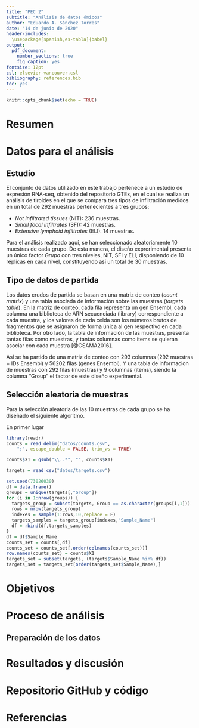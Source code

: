 ```yaml
---
title: "PEC 2"
subtitle: "Análisis de datos ómicos"
author: "Eduardo A. Sánchez Torres"
date: "14 de junio de 2020"
header-includes:
  \usepackage[spanish,es-tabla]{babel}
output: 
  pdf_document:
    number_sections: true
    fig_caption: yes
fontsize: 12pt
csl: elsevier-vancouver.csl
bibliography: references.bib
toc: yes
---
```


```r
knitr::opts_chunk$set(echo = TRUE)
```

\newpage

# Resumen

# Datos para el análisis

## Estudio

El conjunto de datos utilizado en este trabajo pertenece a un estudio de expresión RNA-seq, obtenido del repositorio GTEx, en el cual se realiza un análisis de tiroides en el que se compara tres tipos de infiltración medidos en un total de 292 muestras pertenecientes a tres grupos:

* *Not infiltrated tissues* (NIT): 236 muestras.
* *Small focal infiltrates* (SFI): 42 muestras.
* *Extensive lymphoid infiltrates* (ELI): 14 muestras.

Para el análisis realizado aquí, se han seleccionado aleatoriamente 10 muestras de cada grupo. De esta manera, el diseño exprerimental presenta un único factor *Grupo* con tres niveles, NIT, SFI y ELI, disponiendo de 10 réplicas en cada nivel, constituyendo así un total de 30 muestras.

## Tipo de datos de partida

Los datos crudos de partida se basan en una matriz de conteo (*count matrix*) y una tabla asociada de información sobre las muestras (*targets table*). En la matriz de conteo, cada fila representa un gen Ensembl, cada columna una biblioteca de ARN secuenciada (library) correspondiente a cada muestra, y los valores de cada celda son los números brutos de fragmentos que se asignaron de forma única al gen respectivo en cada biblioteca. Por otro lado, la tabla de información de las muestras, presenta tantas filas como muestras, y tantas columnas como items se quieran asociar con cada muestra [@CSAMA2016].

Así se ha partido de una matriz de conteo con 293 columnas (292 muestras + IDs Ensembl) y 56202 filas (genes Ensembl). Y una tabla de informacion de muestras con 292 filas (muestras) y 9 columnas (items), siendo la columna "Group" el factor de este diseño experimental.

## Selección aleatoria de muestras

Para la selección aleatoria de las 10 muestras de cada grupo se ha diseñado el siguiente algoritmo.

En primer lugar 

```r
library(readr)
counts = read_delim("datos/counts.csv", 
    ";", escape_double = FALSE, trim_ws = TRUE)
```

```r
counts$X1 = gsub("\\..*", "", counts$X1)
```


```r
targets = read_csv("datos/targets.csv")
```


```r
set.seed(73026030)
df = data.frame()
groups = unique(targets[,"Group"])
for (i in 1:nrow(groups)) {
  targets_group = subset(targets, Group == as.character(groups[i,1]))
  rows = nrow(targets_group)
  indexes = sample(1:rows,10,replace = F)
  targets_samples = targets_group[indexes,"Sample_Name"]
  df = rbind(df,targets_samples)
}
df = df$Sample_Name
counts_set = counts[,df]
counts_set = counts_set[,order(colnames(counts_set))]
row.names(counts_set) = counts$X1
targets_set = subset(targets, (targets$Sample_Name %in% df))
targets_set = targets_set[order(targets_set$Sample_Name),]
```

# Objetivos

# Proceso de análisis

## Preparación de los datos

<!-- ```{r echo=FALSE, message=FALSE, warning=FALSE, results='hide'} -->
<!-- library(DESeq2) -->
<!-- dds = DESeqDataSetFromMatrix(countData = counts_set, colData = targets_set, -->
<!--                              design = ~ Group) -->
<!-- ``` -->


<!-- ## Preprocesado de los datos -->

<!-- ### Filtraje -->

<!-- ```{r echo=FALSE, message=FALSE, warning=FALSE, results='hide'} -->
<!-- nrow(dds) -->
<!-- dds = dds[rowSums(counts(dds)) > 1,] -->
<!-- nrow(dds) -->
<!-- ``` -->

<!-- ### Análisis exploratorio y visualización -->

<!-- ```{r echo=FALSE, message=FALSE, warning=FALSE, results='hide'} -->
<!-- vsd = vst(dds, blind = FALSE) -->
<!-- ``` -->

<!-- ```{r echo=FALSE, message=FALSE, warning=FALSE, results='hide'} -->
<!-- assay_vsd = t(assay(vsd)) -->
<!-- rownames(assay_vsd) = vsd$Group -->
<!-- colnames(assay_vsd) = NULL -->
<!-- assay_vsd = assay_vsd[order(row.names(assay_vsd)),] -->
<!-- sampleDists = dist(assay_vsd) -->
<!-- library(pheatmap) -->
<!-- sampleDistMatrix = as.matrix(sampleDists) -->
<!-- pheatmap(sampleDistMatrix, -->
<!--          clustering_distance_rows = sampleDists, -->
<!--          clustering_distance_cols = sampleDists, -->
<!--          fontsize_row = 8, fontsize_col = 8, -->
<!--          cluster_rows = T, cluster_cols = T) -->
<!-- ``` -->

<!-- ```{r echo=FALSE, message=FALSE, warning=FALSE, results='hide'} -->
<!-- plotPCA(vsd, intgroup = "Group") -->
<!-- ``` -->

<!-- ```{r echo=FALSE, message=FALSE, warning=FALSE, results='hide'} -->
<!-- library(ggplot2) -->
<!-- mdsData <- data.frame(cmdscale(sampleDistMatrix)) -->
<!-- mds <- cbind(mdsData, as.data.frame(colData(vsd))) -->
<!-- ggplot(mds, aes(X1,X2,color=Group)) + geom_point(size=3) -->
<!-- ``` -->


<!-- ## Identificación de genes diferencialmente expresados -->

<!-- ```{r echo=FALSE, message=FALSE, warning=FALSE, results='hide'} -->
<!-- dds = DESeq(dds, parallel =TRUE) -->
<!-- ``` -->
<!-- ```{r echo=FALSE, message=FALSE, warning=FALSE, results='hide'} -->
<!-- res_SFI_NIT = results(dds, contrast = c("Group", "SFI", "NIT"), alpha = 0.05, -->
<!--                       lfcThreshold = log2(2)) -->
<!-- res_ELI_NIT = results(dds, contrast = c("Group", "ELI", "NIT"), alpha = 0.05, -->
<!--                       lfcThreshold = log2(2)) -->
<!-- res_ELI_SFI = results(dds, contrast = c("Group", "ELI", "SFI"), alpha = 0.05, -->
<!--                       lfcThreshold = log2(2)) -->
<!-- ``` -->

<!-- ```{r echo=FALSE, message=FALSE, warning=FALSE, results='hide'} -->
<!-- summary(res_SFI_NIT) -->
<!-- ``` -->

<!-- ```{r echo=FALSE, message=FALSE, warning=FALSE, results='hide'} -->
<!-- summary(res_ELI_NIT) -->
<!-- ``` -->

<!-- ```{r echo=FALSE, message=FALSE, warning=FALSE, results='hide'} -->
<!-- summary(res_ELI_SFI) -->
<!-- ``` -->

<!-- ```{r echo=FALSE, message=FALSE, warning=FALSE, results='hide'} -->
<!-- topGene_SFI_NIT = rownames(res_SFI_NIT)[which.min(res_SFI_NIT$padj)] -->
<!-- plotCounts(dds, topGene_SFI_NIT, "Group", col = "red3", pch = 16) -->

<!-- topGene_ELI_NIT = rownames(res_ELI_NIT)[which.min(res_ELI_NIT$padj)] -->
<!-- plotCounts(dds, topGene_ELI_NIT, "Group", col = "red3", pch = 16) -->

<!-- topGene_ELI_SFI = rownames(res_ELI_SFI)[which.min(res_ELI_SFI$padj)] -->
<!-- plotCounts(dds, topGene_ELI_SFI, "Group", col = "red3", pch = 16) -->
<!-- ``` -->
<!-- ```{r echo=FALSE, message=FALSE, warning=FALSE, results='hide'} -->
<!-- plotMA(res_SFI_NIT, ylim=c(-25,25), colSig = "red3",  -->
<!--        colLine = rgb(1,0,0,.5)) -->

<!-- plotMA(res_ELI_NIT, ylim=c(-25,25), colSig = "red3",  -->
<!--        colLine = rgb(1,0,0,.5)) -->

<!-- plotMA(res_ELI_SFI, ylim=c(-10,10), colSig = "red3",  -->
<!--        colLine = rgb(1,0,0,.5)) -->
<!-- ``` -->


<!-- ## Anotación de resultados -->

<!-- ```{r echo=FALSE, message=FALSE, warning=FALSE, results='hide'} -->
<!-- library("AnnotationDbi") -->
<!-- library(EnsDb.Hsapiens.v86) -->

<!-- res_SFI_NIT$symbol = mapIds(EnsDb.Hsapiens.v86, -->
<!--                             keys=row.names(res_SFI_NIT), -->
<!--                             column="SYMBOL", -->
<!--                             keytype="GENEID", -->
<!--                             multiVals="first") -->
<!-- res_SFI_NIT$entrezid = mapIds(EnsDb.Hsapiens.v86, -->
<!--                             keys=row.names(res_SFI_NIT), -->
<!--                             column="ENTREZID", -->
<!--                             keytype="GENEID", -->
<!--                             multiVals="first") -->

<!-- res_ELI_NIT$symbol = mapIds(EnsDb.Hsapiens.v86, -->
<!--                             keys=row.names(res_ELI_NIT), -->
<!--                             column="SYMBOL", -->
<!--                             keytype="GENEID", -->
<!--                             multiVals="first") -->
<!-- res_ELI_NIT$entrezid = mapIds(EnsDb.Hsapiens.v86, -->
<!--                             keys=row.names(res_ELI_NIT), -->
<!--                             column="ENTREZID", -->
<!--                             keytype="GENEID", -->
<!--                             multiVals="first") -->

<!-- res_ELI_SFI$symbol = mapIds(EnsDb.Hsapiens.v86, -->
<!--                             keys=row.names(res_ELI_SFI), -->
<!--                             column="SYMBOL", -->
<!--                             keytype="GENEID", -->
<!--                             multiVals="first") -->
<!-- res_ELI_SFI$entrezid = mapIds(EnsDb.Hsapiens.v86, -->
<!--                             keys=row.names(res_ELI_SFI), -->
<!--                             column="ENTREZID", -->
<!--                             keytype="GENEID", -->
<!--                             multiVals="first") -->
<!-- ``` -->


<!-- ```{r echo=FALSE, message=FALSE, warning=FALSE, results='hide'} -->
<!-- topVarGenes = head(order(rowVars(assay(vsd)), decreasing = TRUE), 20) -->

<!-- mat  = assay(vsd)[topVarGenes, ] -->
<!-- mat  = mat - rowMeans(mat) -->
<!-- colnames(mat) = targets_set$ShortName -->
<!-- row.names(mat) = mapIds(EnsDb.Hsapiens.v86, -->
<!--                         keys=row.names(mat), -->
<!--                         column="SYMBOL", -->
<!--                         keytype="GENEID", -->
<!--                         multiVals="first")  -->
<!-- anno = as.data.frame(colData(vsd)[,"Group"]) -->
<!-- row.names(anno) = colnames(mat) -->
<!-- colnames(anno) = "Group" -->
<!-- pheatmap(mat, annotation_col = anno, cluster_rows = T, cluster_cols = T, -->
<!--          fontsize_row = 8, fontsize_col = 8) -->
<!-- ``` -->


<!-- ```{r echo=FALSE, message=FALSE, warning=FALSE, results='hide'} -->
<!-- res_SFI_NIT_df = as.data.frame(res_SFI_NIT) -->
<!-- res_SFI_NIT_df = subset(res_SFI_NIT_df, padj < 0.05  -->
<!--                         & abs(log2FoldChange) > 1) -->
<!-- res_SFI_NIT_df = res_SFI_NIT_df[order(res_SFI_NIT_df$padj),] -->

<!-- res_ELI_NIT_df = as.data.frame(res_ELI_NIT) -->
<!-- res_ELI_NIT_df = subset(res_ELI_NIT_df, padj < 0.05  -->
<!--                         & abs(log2FoldChange) > 1) -->
<!-- res_ELI_NIT_df = res_ELI_NIT_df[order(res_ELI_NIT_df$padj),] -->

<!-- res_ELI_SFI_df = as.data.frame(res_ELI_SFI) -->
<!-- res_ELI_SFI_df = subset(res_ELI_SFI_df, padj < 0.05  -->
<!--                         & abs(log2FoldChange) > 1) -->
<!-- res_ELI_SFI_df = res_ELI_SFI_df[order(res_ELI_SFI_df$padj),] -->
<!-- ``` -->

<!-- ```{r echo=FALSE, message=FALSE, warning=FALSE, results='hide'} -->
<!-- write.csv(res_SFI_NIT_df, file = "resultados/res_SFI_NIT_df.csv",  -->
<!--           row.names = T) -->

<!-- write.csv(res_ELI_NIT_df, file = "resultados/res_ELI_NIT_df.csv",  -->
<!--           row.names = T) -->

<!-- write.csv(res_ELI_SFI_df, file = "resultados/res_ELI_SFI_df.csv",  -->
<!--           row.names = T) -->
<!-- ``` -->

<!-- ```{r echo=FALSE, message=FALSE, warning=FALSE, results='hide'} -->
<!-- sum(is.na(res_SFI_NIT_df$symbol)) -->
<!-- sum(is.na(res_SFI_NIT_df$entrezid)) -->

<!-- sum(is.na(res_ELI_NIT_df$symbol)) -->
<!-- sum(is.na(res_ELI_NIT_df$entrezid)) -->

<!-- sum(is.na(res_ELI_SFI_df$symbol)) -->
<!-- sum(is.na(res_ELI_SFI_df$entrezid)) -->
<!-- ``` -->


<!-- ## Búsqueda de patrones de expresión y agrupación de muestras -->

<!-- ```{r echo=FALSE, message=FALSE, warning=FALSE, results='hide'} -->
<!-- res_SFI_NIT_genes = row.names(res_SFI_NIT_df) -->
<!-- res_ELI_NIT_genes = row.names(res_ELI_NIT_df) -->
<!-- res_ELI_SFI_genes = row.names(res_ELI_SFI_df) -->

<!-- comb = c(res_SFI_NIT_genes, res_ELI_NIT_genes, res_ELI_SFI_genes) -->

<!-- res_SFI_NIT_genes2 = comb %in% res_SFI_NIT_genes -->
<!-- res_ELI_NIT_genes2 = comb %in% res_ELI_NIT_genes -->
<!-- res_ELI_SFI_genes2 = comb %in% res_ELI_SFI_genes -->

<!-- counts_vennDiagram = cbind(res_SFI_NIT_genes2, res_ELI_NIT_genes2, -->
<!--                            res_ELI_SFI_genes2) -->

<!-- library(limma) -->

<!-- results_vennDiagram = vennCounts(counts_vennDiagram) -->

<!-- for (i in 1:nrow(results_vennDiagram)) { -->
<!--   d = sum(results_vennDiagram[i,-ncol(results_vennDiagram)]) -->
<!--   if (d == 0) next -->
<!--   results_vennDiagram[i,"Counts"] = results_vennDiagram[i,"Counts"] / d -->
<!-- } -->

<!-- vennDiagram(results_vennDiagram, cex = 0.9, main = "",  -->
<!--             names = c("SFI vs NIT", "ELI vs NIT", "ELI vs SFI"), -->
<!--             circle.col = c("red", "blue", "green3")) -->
<!-- ``` -->


<!-- ## Análisis de significación biológica -->

<!-- ```{r echo=FALSE, message=FALSE, warning=FALSE, results='hide'} -->
<!-- res_SFI_NIT_df = as.data.frame(res_SFI_NIT) -->
<!-- res_SFI_NIT_df = subset(res_SFI_NIT_df, padj < 0.15) -->

<!-- res_ELI_NIT_df = as.data.frame(res_ELI_NIT) -->
<!-- res_ELI_NIT_df = subset(res_ELI_NIT_df, padj < 0.15) -->

<!-- res_ELI_SFI_df = as.data.frame(res_ELI_SFI) -->
<!-- res_ELI_SFI_df = subset(res_ELI_SFI_df, padj < 0.15) -->

<!-- library(clusterProfiler) -->

<!-- ego_ELI_NIT = enrichGO(res_ELI_NIT_df$entrezid, -->
<!--                        OrgDb = "org.Hs.eg.db", -->
<!--                        ont = "ALL", -->
<!--                        pAdjustMethod = "BH", -->
<!--                        pvalueCutoff  = 0.01, -->
<!--                        qvalueCutoff  = 0.05, -->
<!--                        readable = TRUE) -->

<!-- ego_ELI_SFI = enrichGO(res_ELI_SFI_df$entrezid, -->
<!--                        OrgDb = "org.Hs.eg.db", -->
<!--                        ont = "ALL", -->
<!--                        pAdjustMethod = "BH", -->
<!--                        pvalueCutoff  = 0.01, -->
<!--                        qvalueCutoff  = 0.05, -->
<!--                        readable = TRUE) -->



<!-- ``` -->


<!-- ```{r echo=FALSE, message=FALSE, warning=FALSE, results='hide'} -->
<!-- ego_ELI_NIT = as.data.frame(ego_ELI_NIT) -->
<!-- write.csv(ego_ELI_NIT, file = "./resultados/ego_ELI_NIT.csv",  -->
<!--           row.names = F) -->

<!-- ego_ELI_SFI = as.data.frame(ego_ELI_SFI) -->
<!-- write.csv(ego_ELI_SFI, file = "./resultados/ego_ELI_SFI.csv",  -->
<!--           row.names = F) -->
<!-- ``` -->


# Resultados y discusión

# Repositorio GitHub y código

\newpage

# Referencias